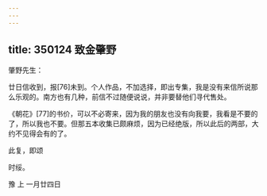 ```yaml
---
---
---
```

title: 350124 致金肇野
---




肇野先生：

廿日信收到，报[76]未到。个人作品，不加选择，即出专集，我是没有来信所说那么乐观的。南方也有几种，前信不过随便说说，并非要替他们寻代售处。

《朝花》[77]的书价，可以不必寄来，因为我的朋友也没有向我要，我看是不要的了，所以我也不要。但那五本收集已颇麻烦，因为已经绝版，所以此后的两部，大约不见得会有的了。

此复，即颂

时绥。

豫 上 一月廿四日